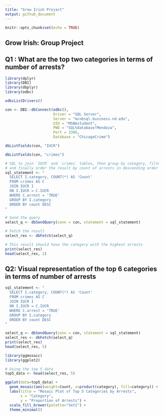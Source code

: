 ```yaml
---
title: "Grow Irish Project"
output: github_document
---
```


```r
knitr::opts_chunk$set(echo = TRUE)
```

## Grow Irish: Group Project

## Q1 : What are the top two categories in terms of number of arrests?

```r
library(dplyr)
library(DBI)
library(dbplyr)
library(odbc)

odbcListDrivers()

con <- DBI::dbConnect(odbc(),
                      Driver = "SQL Server",
                      Server = "mcobsql.business.nd.edu",
                      UID = "MSBAstudent",
                      PWD = "SQL%database!Mendoza",
                      Port = 3306, 
                      Database = "ChicagoCrime")

dbListFields(con, "IUCR")

dbListFields(con, "crimes")

# SQL to join `IUCR` and `crimes` tables, then group by category, filter where arrests are TRUE, 
# and finally order the result by count of arrests in descending order
sql_statement <- "
  SELECT I.category, COUNT(*) AS 'Count'
  FROM crimes AS C
  JOIN IUCR I
  ON I.IUCR = C.IUCR 
  WHERE C.arrest = 'TRUE'
  GROUP BY I.category
  ORDER BY count DESC
"

# Send the query
select_q <- dbSendQuery(conn = con, statement = sql_statement)

# Fetch the result
select_res <- dbFetch(select_q)

# This result should have the category with the highest arrests
print(select_res)
head(select_res, 2)
```

## Q2: Visual representation of the top 6 categories in terms of number of arrests

```r
sql_statement <- "
  SELECT I.category, COUNT(*) AS 'Count'
  FROM crimes AS C
  JOIN IUCR I
  ON I.IUCR = C.IUCR 
  WHERE C.arrest = 'TRUE'
  GROUP BY I.category
  ORDER BY count DESC
"

select_q <- dbSendQuery(conn = con, statement = sql_statement)
select_res <- dbFetch(select_q)
print(select_res)
head(select_res, 5)
```

```r
library(ggmosaic)
library(ggplot2)

# Using the top 5 data
top5_data <- head(select_res, 5)

ggplot(data=top5_data) +
  geom_mosaic(aes(weight=Count, x=product(category), fill=category)) +
  labs(title = "Mosaic Plot of Top 5 Categories by Arrests", 
       x = "Category", 
       y = "Proportion of Arrests") +
  scale_fill_brewer(palette="Set1") +  
  theme_minimal()
```

